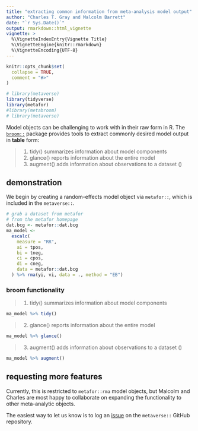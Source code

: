 ```yaml
---
title: "extracting common information from meta-analysis model output"
author: "Charles T. Gray and Malcolm Barrett"
date: "`r Sys.Date()`"
output: rmarkdown::html_vignette
vignette: >
  %\VignetteIndexEntry{Vignette Title}
  %\VignetteEngine{knitr::rmarkdown}
  %\VignetteEncoding{UTF-8}
---
```


```r
knitr::opts_chunk$set(
  collapse = TRUE,
  comment = "#>"
)

```

```r
# library(metaverse)
library(tidyverse)
library(metafor)
#library(metabroom)
# library(metaverse)
```


Model objects can be challenging to work with in their raw form in R. The [`broom::`](https://broom.tidyverse.org/) package provides tools to extract commonly desired model output in **table** form:

> 1. tidy() summarizes information about model components
2. glance() reports information about the entire model
3. augment() adds information about observations to a dataset ()

## demonstration

We begin by creating a random-effects model object via `metafor::`, which is included in the `metaverse::`. 

```r
# grab a dataset from metafor
# from the metafor homepage
dat.bcg <- metafor::dat.bcg
ma_model <-
  escalc(
    measure = "RR",
    ai = tpos,
    bi = tneg,
    ci = cpos,
    di = cneg,
    data = metafor::dat.bcg
  ) %>% rma(yi, vi, data = ., method = "EB")

```

### broom functionality

> 1. tidy() summarizes information about model components

```r
ma_model %>% tidy()

```

> 2. glance() reports information about the entire model

```r
ma_model %>% glance()
```

> 3. augment() adds information about observations to a dataset ()

```r
ma_model %>% augment()
```


## requesting more features

Currently, this is restricted to `metafor::rma` model objects, but Malcolm and Charles are most happy to collaborate on expanding the functionality to other meta-analytic objects. 

The easiest way to let us know is to log an [issue](https://github.com/rmetaverse/metaverse/issues) on the `metaverse::` GitHub repository.   
